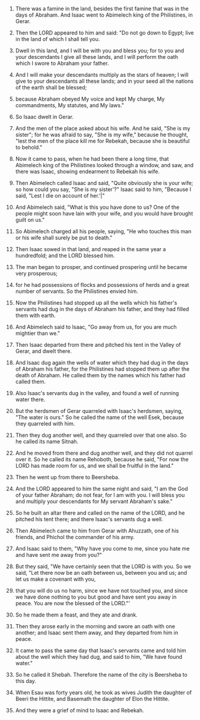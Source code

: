 
1. There was a famine in the land, besides the first famine that was in the days of Abraham. And Isaac went to Abimelech king of the Philistines, in Gerar.

2. Then the LORD appeared to him and said: "Do not go down to Egypt; live in the land of which I shall tell you.

3. Dwell in this land, and I will be with you and bless you; for to you and your descendants I give all these lands, and I will perform the oath which I swore to Abraham your father.

4. And I will make your descendants multiply as the stars of heaven; I will give to your descendants all these lands; and in your seed all the nations of the earth shall be blessed;

5. because Abraham obeyed My voice and kept My charge, My commandments, My statutes, and My laws."

6. So Isaac dwelt in Gerar.

7. And the men of the place asked about his wife. And he said, "She is my sister"; for he was afraid to say, "She is my wife," because he thought, "lest the men of the place kill me for Rebekah, because she is beautiful to behold."

8. Now it came to pass, when he had been there a long time, that Abimelech king of the Philistines looked through a window, and saw, and there was Isaac, showing endearment to Rebekah his wife.

9. Then Abimelech called Isaac and said, "Quite obviously she is your wife; so how could you say, "She is my sister'?" Isaac said to him, "Because I said, "Lest I die on account of her.'|"

10. And Abimelech said, "What is this you have done to us? One of the people might soon have lain with your wife, and you would have brought guilt on us."

11. So Abimelech charged all his people, saying, "He who touches this man or his wife shall surely be put to death."

12. Then Isaac sowed in that land, and reaped in the same year a hundredfold; and the LORD blessed him.

13. The man began to prosper, and continued prospering until he became very prosperous;

14. for he had possessions of flocks and possessions of herds and a great number of servants. So the Philistines envied him.

15. Now the Philistines had stopped up all the wells which his father's servants had dug in the days of Abraham his father, and they had filled them with earth.

16. And Abimelech said to Isaac, "Go away from us, for you are much mightier than we."

17. Then Isaac departed from there and pitched his tent in the Valley of Gerar, and dwelt there.

18. And Isaac dug again the wells of water which they had dug in the days of Abraham his father, for the Philistines had stopped them up after the death of Abraham. He called them by the names which his father had called them.

19. Also Isaac's servants dug in the valley, and found a well of running water there.

20. But the herdsmen of Gerar quarreled with Isaac's herdsmen, saying, "The water is ours." So he called the name of the well Esek, because they quarreled with him.

21. Then they dug another well, and they quarreled over that one also. So he called its name Sitnah.

22. And he moved from there and dug another well, and they did not quarrel over it. So he called its name Rehoboth, because he said, "For now the LORD has made room for us, and we shall be fruitful in the land."

23. Then he went up from there to Beersheba.

24. And the LORD appeared to him the same night and said, "I am the God of your father Abraham; do not fear, for I am with you. I will bless you and multiply your descendants for My servant Abraham's sake."

25. So he built an altar there and called on the name of the LORD, and he pitched his tent there; and there Isaac's servants dug a well.

26. Then Abimelech came to him from Gerar with Ahuzzath, one of his friends, and Phichol the commander of his army.

27. And Isaac said to them, "Why have you come to me, since you hate me and have sent me away from you?"

28. But they said, "We have certainly seen that the LORD is with you. So we said, "Let there now be an oath between us, between you and us; and let us make a covenant with you,

29. that you will do us no harm, since we have not touched you, and since we have done nothing to you but good and have sent you away in peace. You are now the blessed of the LORD."'

30. So he made them a feast, and they ate and drank.

31. Then they arose early in the morning and swore an oath with one another; and Isaac sent them away, and they departed from him in peace.

32. It came to pass the same day that Isaac's servants came and told him about the well which they had dug, and said to him, "We have found water."

33. So he called it Shebah. Therefore the name of the city is Beersheba to this day.

34. When Esau was forty years old, he took as wives Judith the daughter of Beeri the Hittite, and Basemath the daughter of Elon the Hittite.

35. And they were a grief of mind to Isaac and Rebekah.


